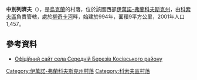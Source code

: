 {{coord|48|25|15|N|24|48|33|E|scale:30000|display=title}}

'''中別列濟夫'''（{{lang-uk|Середній Березів}}），是[[烏克蘭|烏克蘭]]的村落，位於該國西部[[伊萬諾-弗蘭科夫斯克州|伊萬諾-弗蘭科夫斯克州]]，由[[科索夫區|科索夫區]]負責管轄，處於[[柳奇卡河|柳奇卡河]]畔，始建於994年，面積9平方公里，2001年人口1,457。

==參考資料==
* [https://web.archive.org/web/20160305105225/http://serednii-bereziv.kosiv.net/ Офіційний сайт села Середній Березів Косівського району]

{{DEFAULTSORT:Середній Березів}}
[[Category:伊萬諾-弗蘭科夫斯克州村落|Category:伊萬諾-弗蘭科夫斯克州村落]]
[[Category:科索夫區村落|Category:科索夫區村落]]


{{IvanoFrankivsk-geo-stub}}